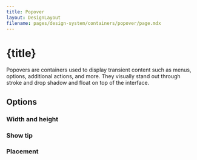 ```yaml
---
title: Popover
layout: DesignLayout
filename: pages/design-system/containers/popover/page.mdx
---
```



# {title}

Popovers are containers used to display transient content such as menus, options, additional actions, and more. They visually stand out through stroke and drop shadow and float on top of the interface.


<MainView />

<div style={{ display: "flex", justifyContent: "flex-start", gap: 30, padding: "30px 0"}}>
    <UIComponentLink link="/pages/ui-component/popover/" />
</div>

## Options 


### Width and height

<OptionsView />

### Show tip

<ShowTipView />


### Placement

<PlacementView />